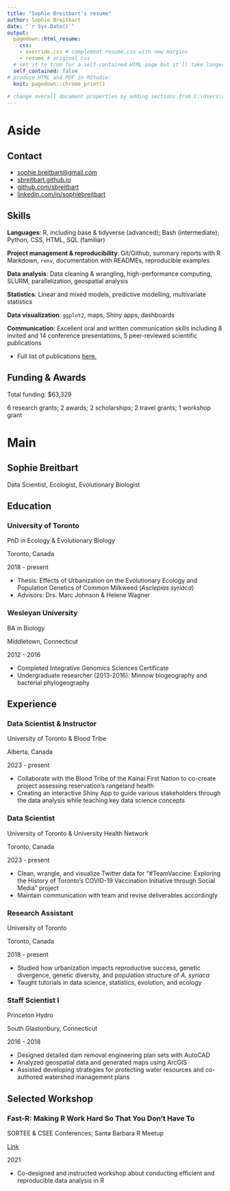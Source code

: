 ```yaml
---
title: "Sophie Breitbart's resume"
author: Sophie Breitbart
date: "`r Sys.Date()`"
output:
  pagedown::html_resume:
    css:
    - override.css # complement resume.css with new margins
    - resume # original css
  # set it to true for a self-contained HTML page but it'll take longer to render
  self_contained: false
# produce HTML and PDF in RStudio:
  knit: pagedown::chrome_print()
    
# change overall document properties by adding sections from C:\Users\sbrei\Documents\R\win-library\4.1\pagedown\resources\css\resume.css to override.css and editing them
---
```


# Aside

## Contact {#contact}

-   <i class="fa fa-envelope"></i> [sophie.breitbart\@gmail.com](mailto:sophie.breitbart@gmail.com){.email}
-   <i class="fa fa-home"></i> [sbreitbart.github.io](https://sbreitbart.github.io/)
-   <i class="fa fa-github"></i> [github.com/sbreitbart](https://github.com/sbreitbart)
-   <i class="fa fa-linkedin"></i> [linkedin.com/in/sophiebreitbart](https://linkedin.com/in/sophiebreitbart)

## Skills {#skills}

**Languages**: R, including base & tidyverse (advanced); Bash (intermediate); Python, CSS, HTML, SQL (familiar)

**Project management & reproducibility**: Git/Github, summary reports with R Markdown, `renv`, documentation with READMEs, reproducible examples

**Data analysis**: Data cleaning & wrangling, high-performance computing, SLURM, parallelization, geospatial analysis

**Statistics**: Linear and mixed models, predictive modelling, multivariate statistics

**Data visualization**: `ggplot2`, maps, Shiny apps, dashboards

**Communication**: Excellent oral and written communication skills including 8 invited and 14 conference presentations, 5 peer-reviewed scientific publications

-   Full list of publications [here.](https://scholar.google.com/citations?hl=en&user=vx2HzukAAAAJ&view_op=list_works&sortby=pubdate)

## Funding & Awards {data-icon="none"}

Total funding: \$63,329

6 research grants; 2 awards; 2 scholarships; 2 travel grants; 1 workshop grant

# Main

## **Sophie Breitbart** {#title}

Data Scientist, Ecologist, Evolutionary Biologist

## Education {data-icon="none" data-concise="true"}

### University of Toronto

PhD in Ecology & Evolutionary Biology

Toronto, Canada

2018 - present

-   Thesis: Effects of Urbanization on the Evolutionary Ecology and Population Genetics of Common Milkweed (*Asclepias syriaca*)
-   Advisors: Drs. Marc Johnson & Helene Wagner

### Wesleyan University

BA in Biology

Middletown, Connecticut

2012 - 2016

-   Completed Integrative Genomics Sciences Certificate
-   Undergraduate researcher (2013-2016): Minnow biogeography and bacterial phylogeography

## Experience {data-icon="none"}

### Data Scientist & Instructor

University of Toronto & Blood Tribe

Alberta, Canada

2023 - present

-   Collaborate with the Blood Tribe of the Kainai First Nation to co-create project assessing reservation's rangeland health
-   Creating an interactive Shiny App to guide various stakeholders through the data analysis while teaching key data science concepts


### Data Scientist

University of Toronto & University Health Network

Toronto, Canada

2023 - present

-   Clean, wrangle, and visualize Twitter data for "#TeamVaccine: Exploring the History of Toronto's COVID-19 Vaccination Initiative through Social Media" project
-   Maintain communication with team and revise deliverables accordingly

### Research Assistant

University of Toronto

Toronto, Canada

2018 - present

-   Studied how urbanization impacts reproductive success, genetic divergence, genetic diversity, and population structure of *A. syriaca*
-   Taught tutorials in data science, statistics, evolution, and ecology

### Staff Scientist I

Princeton Hydro

South Glastonbury, Connecticut

2016 - 2018

-   Designed detailed dam removal engineering plan sets with AutoCAD
-   Analyzed geospatial data and generated maps using ArcGIS
-   Assisted developing strategies for protecting water resources and co-authored watershed management plans

<!-- Contributed to a variety of environmental projects, including lake management, road-stream crossing restoration, and dam removal initiatives. -->

<!-- -Manipulated stream survey data using GIS (ArcMap) and AutoCAD to create detailed plan sets showcasing existing and proposed culvert and environs. created and organized cross sections, longitudinal profiles,  construction details, and other necessary plan set components. -->

<!-- -Performed post-closure landfill groundwater and gas monitoring, analyzing empirical data and preparing summary reports for town governments. -->

<!-- -Drafted dam removal plan sets in AutoCAD: generated drawings, standardized surveyors' basemaps, integrated GIS data, and managed layers. -->

<!-- -Helped design and write lake management plans: Wrote project background and methodology, and analyzed and visualized results. -->

<!-- ### Aquatics Intern -->

<!-- Princeton Hydro -->

<!-- South Glastonbury, Connecticut -->

<!-- 2016 -->

<!-- - Assisted in lake and landfill water quality assessments -->

<!-- - Helped conduct biological surveys of fish and invasive plant communities in various lakes -->

<!-- Intern at Princeton Hydro, an environmental consulting firm specializing in lake and watershed/natural resource management. -->

<!-- Perform GIS analyses and field work for projects such as evaluating the environmental impacts and feasibility of winter water level drawdown at a Massachusetts lake and assessing and modeling nonpoint source pollution on the impaired waters of the Pequabuck River watershed. Skills: In-lake field work includes plankton sampling, rake tosses to map vegetation densities, Secchi disk, and dissolved oxygen reading. Learned MapShed, a watershed modelling program used to assist in developing lake management plans. Produce several maps per project. -->

<!-- Attended New York State Federation of Lake Associations Conference in April 2016. -->

<!-- GIS Assistant -->

<!-- Sep 2015 - Jun 2017 · 1 yr 10 mos -->

<!-- Middletown, CT-->

<!-- Develop projects for professors' classes or research and instruct them how to use GIS software. Also hold four weekly office hours assisting students and faculty with various GIS-related projects, such as with thesis work or how to portray spatial data for class lectures. -->

<!-- Feb-June 2017: Commissioned to create four maps portraying the evolution of the Saint-Jean-des-Vignes abbey between 1076-1140 for inclusion in book on the abbey's growth. -->

<!-- Jan-May 2016: Involved in three projects: Creating maps portraying growth and evolution of 12th century Tironesian churches with art history professor; instructing Latin American studies postdoc how to create map displaying changes in Argentinian sugar trade to be included in accepted publication; teaching American Studies professor how to use ArcMap. -->

<!-- Sept-Dec 2015: Created ecological niche modelling assignment and Maxent user manual for upper-level bioinformatics students. Studied various modelling programs, mastered Maxent, designed class materials, and presented lecture to students. -->

<!-- Biogeography & Phylogenetics Researcher -->

<!-- Apr 2014 - May 2016 · 2 yrs 2 mos -->

<!-- Chernoff Lab -->

<!-- September 2015-May 2016: Created a GIS-based model to predict patterns of genetic diversity in Blacknose and Longnose dace (fish) as a function of landscape metrics such as slope, soil composition, and elevation. -->

<!-- April-December 2014: Investigated effects of natural barriers, specifically waterfalls, on genetic diversity and distance in Blacknose and Longnose dace. Collected genetic data and performed DNA extractions, polymerase chain reaction, gel electrophoresis, and statistical analysis. -->

<!-- Microbial Evolution Researcher -->

<!-- Jan 2013 - May 2014 · 1 yr 5 mos -->

<!-- Cohan Lab -->

<!-- Studied the speciation of three very closely related species of bacteria: Bacillus cereus, Bacillus anthracis, and Bacillus thuringiensis, through bioinformatic analysis. Used MEGA, Python, and PubMLST to investigate. -->

<!-- Wrote Python script that was integrated into AdaptML software and included in Ph. D student's thesis. -->

<!-- Also studied the Bacillus subtilis-licheniformis clade from a salinity gradient in Death Valley. Investigated the identification of distinct ecotypes based on bacteria's adaptations to various environments of differing chemical and physical conditions. -->

<!-- Performed inoculations of bacteria, microplate preparation, data analysis through Excel, autoclaving, dishwashing, attendance of biweekly meetings, and presentation of modern microbiology articles at lab meetings. Also familiar with MEGA, Genbank, and Python. -->

<!-- Mapping/GIS Field Technician Intern -->

<!-- Saratoga County Inter-Municipal Stormwater Management Program -->

<!-- Jun 2015 - Aug 2015 · 3 mos -->

<!-- Cornell Cooperative Extension, Ballston Spa, New York -->

<!-- Used Trimble GeoExplorer (global navigation satellite system receiver) to log locations of entry, conveyance, and outfall points of the Saratoga County Municipal Separate Storm Sewer Systems (MS4). Transferred data into ArcMap and assisted in creating a clear, information-rich map detailing characteristics and coordinates of MS4 elements.Used Trimble GeoExplorer (global navigation satellite system receiver) to log locations of entry, conveyance, and outfall points of the Saratoga County Municipal Separate Storm Sewer Systems (MS4). Transferred data into ArcMap and assisted in creating a clear, information-rich map detailing characteristics and coordinates of MS4 elements. -->

<!-- Skills: Geospatial Data Collection · Stormwater Management · Local Government · Cartography · GIS -->

<!-- Cell Biology Research Assistant -->

<!-- Harvard Medical School -->

<!-- Jan 2014 · 1 mo -->

<!-- Cell Biology -->

<!-- Studied characteristics of mitochondria in normal and mutated Drosophila melanogaster samples and how the mutated pathways are common in early-onset familial Parkinson's disease. Volunteered for 2 weeks at Harvard Medical School Cell Biology lab (LHRRB). -->

<!-- Learned how to work in a hood, identify third instar larvae, make primary hemocyte cultures, apply CCCP treatment and dyes, and image analysis of confocal images with ImageJ. -->

<!-- Genetics Researcher -->

<!-- Skidmore College -->

<!-- Oct 2009 - May 2011 · 1 yr 8 mos -->

<!-- United States -->

<!-- Invited to study circadian rhythms of Drosophila melanogaster under the tutelage of a genetics professor for 18 months. Observed flies, recorded genetic patterns, learned research protocol, and documented data, produced and presented poster at University at Albany Summer Science Symposium in 2011. -->

## Selected Workshop {data-icon="none"}
<!-- ## Selected Workshops {data-icon="none"} -->

<!-- ### An Ecologist's Introduction to Data Science -->

<!-- SORTEE Webinar Series; Joint ESA/CSEE Conference -->

<!-- [Link](https://sbreitbart.github.io/DataSci_for_Ecologists/) -->

<!-- 2022 -->

<!-- -   Co-designed and instructed workshop about transferring ecologists' existing skills into rewarding careers in data science -->

### Fast-R: Making R Work Hard So That You Don't Have To

SORTEE & CSEE Conferences; Santa Barbara R Meetup

[Link](https://afilazzola.github.io/FastR/)

2021

-   Co-designed and instructed workshop about conducting efficient and reproducible data analysis in R
